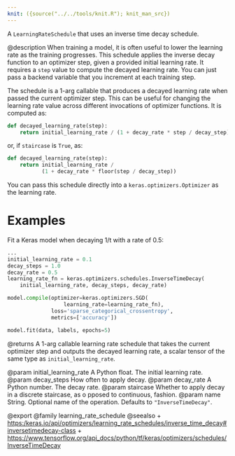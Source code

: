 ```yaml
---
knit: ({source("../../tools/knit.R"); knit_man_src})
---
```

A `LearningRateSchedule` that uses an inverse time decay schedule.

@description
When training a model, it is often useful to lower the learning rate as
the training progresses. This schedule applies the inverse decay function
to an optimizer step, given a provided initial learning rate.
It requires a `step` value to compute the decayed learning rate. You can
just pass a backend variable that you increment at each training step.

The schedule is a 1-arg callable that produces a decayed learning
rate when passed the current optimizer step. This can be useful for changing
the learning rate value across different invocations of optimizer functions.
It is computed as:

```python
def decayed_learning_rate(step):
    return initial_learning_rate / (1 + decay_rate * step / decay_step)
```

or, if `staircase` is `True`, as:

```python
def decayed_learning_rate(step):
    return initial_learning_rate /
           (1 + decay_rate * floor(step / decay_step))
```

You can pass this schedule directly into a `keras.optimizers.Optimizer`
as the learning rate.

# Examples
Fit a Keras model when decaying 1/t with a rate of 0.5:

```python
...
initial_learning_rate = 0.1
decay_steps = 1.0
decay_rate = 0.5
learning_rate_fn = keras.optimizers.schedules.InverseTimeDecay(
    initial_learning_rate, decay_steps, decay_rate)

model.compile(optimizer=keras.optimizers.SGD(
                  learning_rate=learning_rate_fn),
              loss='sparse_categorical_crossentropy',
              metrics=['accuracy'])

model.fit(data, labels, epochs=5)
```

@returns
A 1-arg callable learning rate schedule that takes the current optimizer
step and outputs the decayed learning rate, a scalar tensor of the
same type as `initial_learning_rate`.

@param initial_learning_rate A Python float. The initial learning rate.
@param decay_steps How often to apply decay.
@param decay_rate A Python number.  The decay rate.
@param staircase Whether to apply decay in a discrete staircase, as o
pposed to continuous, fashion.
@param name String.  Optional name of the operation.  Defaults to
    `"InverseTimeDecay"`.

@export
@family learning_rate_schedule
@seealso
+ <https:/keras.io/api/optimizers/learning_rate_schedules/inverse_time_decay#inversetimedecay-class>
+ <https://www.tensorflow.org/api_docs/python/tf/keras/optimizers/schedules/InverseTimeDecay>
